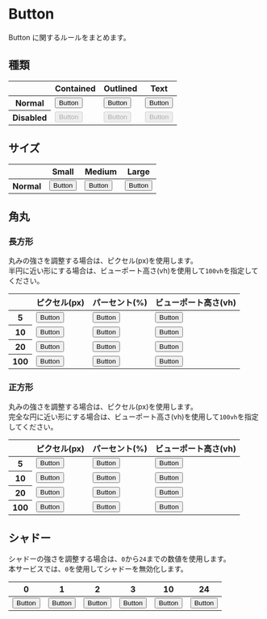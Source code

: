 
<Meta title="DesignSystem/Button" />

<style>
  {`
    * {
      font-family: 'Noto Sans JP', sans-serif;
    }

    table, th, td {
      border:1px solid #000;
    }

    table {
      border-collapse:collapse;
      table-layout: auto;
      width: 100%;
    }

    th {
      background-color:#eee;
    }

    td {
      text-align: center;
      padding: 8px;
    }
  `}
</style>

# Button

Button に関するルールをまとめます。

## 種類

<table>
  <thead>
    <th></th>
    <th>Contained</th>
    <th>Outlined</th>
    <th>Text</th>
  </thead>
  <tbody>
    <tr>
      <th>Normal</th>
      <td>
        <Button variant="contained">
          <Typography variant="button">Button</Typography>
        </Button>
      </td>
      <td>
        <Button variant="outlined">
          <Typography variant="button">Button</Typography>
        </Button>
      </td>
      <td>
        <Button variant="text">
          <Typography variant="button">Button</Typography>
        </Button>
      </td>
    </tr>
    <tr>
      <th>Disabled</th>
      <td>
        <Button variant="contained" disabled>
          <Typography variant="button">Button</Typography>
        </Button>
      </td>
      <td>
        <Button variant="outlined" disabled>
          <Typography variant="button">Button</Typography>
        </Button>
      </td>
      <td>
        <Button variant="text" disabled>
          <Typography variant="button">Button</Typography>
        </Button>
      </td>
    </tr>
  </tbody>
</table>

## サイズ

<table>
  <thead>
    <th></th>
    <th>Small</th>
    <th>Medium</th>
    <th>Large</th>
  </thead>
  <tbody>
    <tr>
      <th>Normal</th>
      <td>
        <Button variant="contained" size="small">
          <Typography variant="button">Button</Typography>
        </Button>
      </td>
      <td>
        <Button variant="contained">
          <Typography variant="button">Button</Typography>
        </Button>
      </td>
      <td>
        <Button variant="contained" size="large">
          <Typography variant="button">Button</Typography>
        </Button>
      </td>
    </tr>
  </tbody>
</table>

## 角丸

### 長方形

丸みの強さを調整する場合は、ピクセル(px)を使用します。<br />
半円に近い形にする場合は、ビューポート高さ(vh)を使用して`100vh`を指定してください。

<table>
  <thead>
    <th></th>
    <th>ピクセル(px)</th>
    <th>パーセント(%)</th>
    <th>ビューポート高さ(vh)</th>
  </thead>
  <tbody>
    <tr>
      <th>5</th>
      <td>
        <Button variant="contained" sx={{ width: 100, borderRadius: "5px" }}>
          <Typography variant="button">Button</Typography>
        </Button>
      </td>
      <td>
        <Button variant="contained" sx={{ width: 100, borderRadius: "5%" }}>
          <Typography variant="button">Button</Typography>
        </Button>
      </td>
      <td>
        <Button variant="contained" sx={{ width: 100, borderRadius: "5vh" }}>
          <Typography variant="button">Button</Typography>
        </Button>
      </td>
    </tr>
    <tr>
      <th>10</th>
      <td>
        <Button variant="contained" sx={{ width: 100, borderRadius: "10px" }}>
          <Typography variant="button">Button</Typography>
        </Button>
      </td>
      <td>
        <Button variant="contained" sx={{ width: 100, borderRadius: "10%" }}>
          <Typography variant="button">Button</Typography>
        </Button>
      </td>
      <td>
        <Button variant="contained" sx={{ width: 100, borderRadius: "10vh" }}>
          <Typography variant="button">Button</Typography>
        </Button>
      </td>
    </tr>
    <tr>
      <th>20</th>
      <td>
        <Button variant="contained" sx={{ width: 100, borderRadius: "20px" }}>
          <Typography variant="button">Button</Typography>
        </Button>
      </td>
      <td>
        <Button variant="contained" sx={{ width: 100, borderRadius: "20%" }}>
          <Typography variant="button">Button</Typography>
        </Button>
      </td>
      <td>
        <Button variant="contained" sx={{ width: 100, borderRadius: "20vh" }}>
          <Typography variant="button">Button</Typography>
        </Button>
      </td>
    </tr>
    <tr>
      <th>100</th>
      <td>
        <Button variant="contained" sx={{ width: 100, borderRadius: "100px" }}>
          <Typography variant="button">Button</Typography>
        </Button>
      </td>
      <td>
        <Button variant="contained" sx={{ width: 100, borderRadius: "100%" }}>
          <Typography variant="button">Button</Typography>
        </Button>
      </td>
      <td>
        <Button variant="contained" sx={{ width: 100, borderRadius: "100vh" }}>
          <Typography variant="button">Button</Typography>
        </Button>
      </td>
    </tr>
  </tbody>
</table>

### 正方形

丸みの強さを調整する場合は、ピクセル(px)を使用します。<br />
完全な円に近い形にする場合は、ビューポート高さ(vh)を使用して`100vh`を指定してください。

<table>
  <thead>
    <th></th>
    <th>ピクセル(px)</th>
    <th>パーセント(%)</th>
    <th>ビューポート高さ(vh)</th>
  </thead>
  <tbody>
    <tr>
      <th>5</th>
      <td>
        <Button
          variant="contained"
          sx={{ width: 100, height: 100, borderRadius: "5px" }}
        >
          <Typography variant="button">Button</Typography>
        </Button>
      </td>
      <td>
        <Button
          variant="contained"
          sx={{ width: 100, height: 100, borderRadius: "5%" }}
        >
          <Typography variant="button">Button</Typography>
        </Button>
      </td>
      <td>
        <Button
          variant="contained"
          sx={{ width: 100, height: 100, borderRadius: "5vh" }}
        >
          <Typography variant="button">Button</Typography>
        </Button>
      </td>
    </tr>
    <tr>
      <th>10</th>
      <td>
        <Button
          variant="contained"
          sx={{ width: 100, height: 100, borderRadius: "10px" }}
        >
          <Typography variant="button">Button</Typography>
        </Button>
      </td>
      <td>
        <Button
          variant="contained"
          sx={{ width: 100, height: 100, borderRadius: "10%" }}
        >
          <Typography variant="button">Button</Typography>
        </Button>
      </td>
      <td>
        <Button
          variant="contained"
          sx={{ width: 100, height: 100, borderRadius: "10vh" }}
        >
          <Typography variant="button">Button</Typography>
        </Button>
      </td>
    </tr>
    <tr>
      <th>20</th>
      <td>
        <Button
          variant="contained"
          sx={{ width: 100, height: 100, borderRadius: "20px" }}
        >
          <Typography variant="button">Button</Typography>
        </Button>
      </td>
      <td>
        <Button
          variant="contained"
          sx={{ width: 100, height: 100, borderRadius: "20%" }}
        >
          <Typography variant="button">Button</Typography>
        </Button>
      </td>
      <td>
        <Button
          variant="contained"
          sx={{ width: 100, height: 100, borderRadius: "20vh" }}
        >
          <Typography variant="button">Button</Typography>
        </Button>
      </td>
    </tr>
    <tr>
      <th>100</th>
      <td>
        <Button
          variant="contained"
          sx={{ width: 100, height: 100, borderRadius: "100px" }}
        >
          <Typography variant="button">Button</Typography>
        </Button>
      </td>
      <td>
        <Button
          variant="contained"
          sx={{ width: 100, height: 100, borderRadius: "100%" }}
        >
          <Typography variant="button">Button</Typography>
        </Button>
      </td>
      <td>
        <Button
          variant="contained"
          sx={{ width: 100, height: 100, borderRadius: "100vh" }}
        >
          <Typography variant="button">Button</Typography>
        </Button>
      </td>
    </tr>
  </tbody>
</table>

## シャドー

シャドーの強さを調整する場合は、`0`から`24`までの数値を使用します。<br />
本サービスでは、`0`を使用してシャドーを無効化します。

<table>
  <thead>
    <th>0</th>
    <th>1</th>
    <th>2</th>
    <th>3</th>
    <th>10</th>
    <th>24</th>
  </thead>
  <tbody>
    <tr>
      <td>
        <Button
          variant="contained"
          sx={{ width: 100, height: 100, boxShadow: 0 }}
        >
          <Typography variant="button">Button</Typography>
        </Button>
      </td>
      <td>
        <Button
          variant="contained"
          sx={{ width: 100, height: 100, boxShadow: 1 }}
        >
          <Typography variant="button">Button</Typography>
        </Button>
      </td>
      <td>
        <Button
          variant="contained"
          sx={{ width: 100, height: 100, boxShadow: 2 }}
        >
          <Typography variant="button">Button</Typography>
        </Button>
      </td>
      <td>
        <Button
          variant="contained"
          sx={{ width: 100, height: 100, boxShadow: 3 }}
        >
          <Typography variant="button">Button</Typography>
        </Button>
      </td>
      <td>
        <Button
          variant="contained"
          sx={{ width: 100, height: 100, boxShadow: 10 }}
        >
          <Typography variant="button">Button</Typography>
        </Button>
      </td>
      <td>
        <Button
          variant="contained"
          sx={{ width: 100, height: 100, boxShadow: 24 }}
        >
          <Typography variant="button">Button</Typography>
        </Button>
      </td>
    </tr>
  </tbody>
</table>

